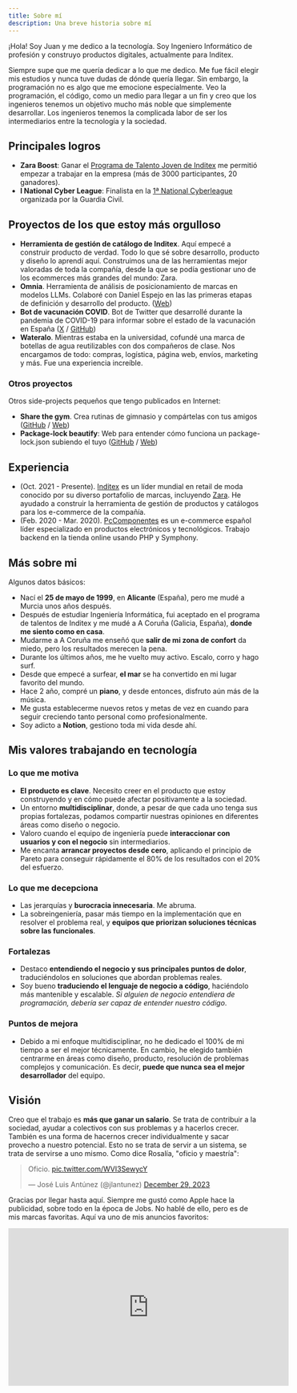 ```yaml
---
title: Sobre mí
description: Una breve historia sobre mí
---
```



¡Hola! Soy Juan y me dedico a la tecnología. Soy Ingeniero Informático de profesión y construyo productos digitales, actualmente para Inditex.

Siempre supe que me quería dedicar a lo que me dedico. Me fue fácil elegir mis estudios y nunca tuve dudas de dónde quería llegar. Sin embargo, la programación no es algo que me emocione especialmente. Veo la programación, el código, como un medio para llegar a un fin y creo que los ingenieros tenemos un objetivo mucho más noble que simplemente desarrollar. Los ingenieros tenemos la complicada labor de ser los intermediarios entre la tecnología y la sociedad.

## Principales logros

- **Zara Boost**: Ganar el [Programa de Talento Joven de Inditex](https://www.zaratalent.com/es/tech/) me permitió empezar a trabajar en la empresa (más de 3000 participantes, 20 ganadores).
- **I National Cyber League**: Finalista en la [1ª National Cyberleague](https://www.um.es/web/informatica/inicio/-/asset_publisher/9oPl8OoMB0qA/content/final-de-la-i-national-cyberleague) organizada por la Guardia Civil.

## Proyectos de los que estoy más orgulloso

- **Herramienta de gestión de catálogo de Inditex**. Aquí empecé a construir producto de verdad. Todo lo que sé sobre desarrollo, producto y diseño lo aprendí aquí. Construimos una de las herramientas mejor valoradas de toda la compañía, desde la que se podía gestionar uno de los ecommerces más grandes del mundo: Zara.
- **Omnia**. Herramienta de análisis de posicionamiento de marcas en modelos LLMs. Colaboré con Daniel Espejo en las las primeras etapas de definición y desarrollo del producto. ([Web](https://www.useomnia.com/))
- **Bot de vacunación COVID**. Bot de Twitter que desarrollé durante la pandemia de COVID-19 para informar sobre el estado de la vacunación en España ([X](https://twitter.com/CovidVacunaES) / [GitHub](https://github.com/juanoa/vacunas-bot))
- **Wateralo**. Mientras estaba en la universidad, cofundé una marca de botellas de agua reutilizables con dos compañeros de clase. Nos encargamos de todo: compras, logística, página web, envíos, marketing y más. Fue una experiencia increíble.

### Otros proyectos

Otros side-projects pequeños que tengo publicados en Internet:

- **Share the gym**. Crea rutinas de gimnasio y compártelas con tus amigos ([GitHub](https://github.com/juanoa/share-the-gym) / [Web](https://share-the-gym.vercel.app/))
- **Package-lock beautify**: Web para entender cómo funciona un package-lock.json subiendo el tuyo ([GitHub](https://github.com/juanoa/package-lock-beautify) / [Web](https://package-lock-beautify.vercel.app/))

## Experiencia

- <CompanyLogo name="Inditex" logo={InditexLogo} /> (Oct. 2021 - Presente). [Inditex](https://www.inditex.com/) es un líder mundial en retail de moda conocido por su diverso portafolio de marcas, incluyendo [Zara](https://www.zara.com/). He ayudado a construir la herramienta de gestión de productos y catálogos para los e-commerce de la compañía.
- <CompanyLogo name="PcComponentes" logo={PcComponentesLogo} /> (Feb. 2020 - Mar. 2020). [PcComponentes](https://www.pccomponentes.com/) es un e-commerce español líder especializado en productos electrónicos y tecnológicos. Trabajo backend en la tienda online usando PHP y Symphony.

## Más sobre mi

Algunos datos básicos:

- Nací el **25 de mayo de 1999**, en **Alicante** (España), pero me mudé a Murcia unos años después.
- Después de estudiar Ingeniería Informática, fui aceptado en el programa de talentos de Inditex y me mudé a A Coruña (Galicia, España), **donde me siento como en casa**.
- Mudarme a A Coruña me enseñó que **salir de mi zona de confort** da miedo, pero los resultados merecen la pena.
- Durante los últimos años, me he vuelto muy activo. Escalo, corro y hago surf.
- Desde que empecé a surfear, **el mar** se ha convertido en mi lugar favorito del mundo.
- Hace 2 año, compré un **piano**, y desde entonces, disfruto aún más de la música.
- Me gusta establecerme nuevos retos y metas de vez en cuando para seguir creciendo tanto personal como profesionalmente.
- Soy adicto a **Notion**, gestiono toda mi vida desde ahí.

## Mis valores trabajando en tecnología

### Lo que me motiva

- **El producto es clave**. Necesito creer en el producto que estoy construyendo y en cómo puede afectar positivamente a la sociedad.
- Un entorno **multidisciplinar**, donde, a pesar de que cada uno tenga sus propias fortalezas, podamos compartir nuestras opiniones en diferentes áreas como diseño o negocio.
- Valoro cuando el equipo de ingeniería puede **interaccionar con usuarios y con el negocio** sin intermediarios.
- Me encanta **arrancar proyectos desde cero**, aplicando el principio de Pareto para conseguir rápidamente el 80% de los resultados con el 20% del esfuerzo.

### Lo que me decepciona

- Las jerarquías y **burocracia innecesaria**. Me abruma.
- La sobreingeniería, pasar más tiempo en la implementación que en resolver el problema real, y **equipos que priorizan soluciones técnicas sobre las funcionales**.

### Fortalezas

- Destaco **entendiendo el negocio y sus principales puntos de dolor**, traduciéndolos en soluciones que abordan problemas reales.
- Soy bueno **traduciendo el lenguaje de negocio a código**, haciéndolo más mantenible y escalable. *Si alguien de negocio entendiera de programación, debería ser capaz de entender nuestro código*.

### Puntos de mejora

- Debido a mi enfoque multidisciplinar, no he dedicado el 100% de mi tiempo a ser el mejor técnicamente. En cambio, he elegido también centrarme en áreas como diseño, producto, resolución de problemas complejos y comunicación. Es decir, **puede que nunca sea el mejor desarrollador** del equipo.

## Visión

Creo que el trabajo es **más que ganar un salario**. Se trata de contribuir a la sociedad, ayudar a colectivos con sus problemas y a hacerlos crecer. También es una forma de hacernos crecer individualmente y sacar provecho a nuestro potencial. Esto no se trata de servir a un sistema, se trata de servirse a uno mismo. Como dice Rosalía, "oficio y maestría":

<div style={{display: "flex", justifyContent: "center", maxWidth: "400px", margin: "50px auto"}}>
  <blockquote class="twitter-tweet"><p lang="es" dir="ltr">Oficio. <a href="https://t.co/WVI3SewycY">pic.twitter.com/WVI3SewycY</a></p>&mdash; José Luis Antúnez (@jlantunez) <a href="https://twitter.com/jlantunez/status/1740745121375863106?ref_src=twsrc%5Etfw">December 29, 2023</a></blockquote> <script async src="https://platform.twitter.com/widgets.js" charset="utf-8"></script>
</div>

Gracias por llegar hasta aquí. Siempre me gustó como Apple hace la publicidad, sobre todo en la época de Jobs. No hablé de ello, pero es de mis marcas favoritas. Aquí va uno de mis anuncios favoritos:

<div style={{display: "flex", justifyContent: "center", width: "100%", height: "315px"}}>
  <iframe width="560" height="315" src="https://www.youtube.com/embed/tjgtLSHhTPg?si=xAYzE-IArt56nwEq" title="YouTube video player" frameborder="0" allow="accelerometer; autoplay; clipboard-write; encrypted-media; gyroscope; picture-in-picture; web-share" referrerpolicy="strict-origin-when-cross-origin" allowfullscreen></iframe>
</div>
